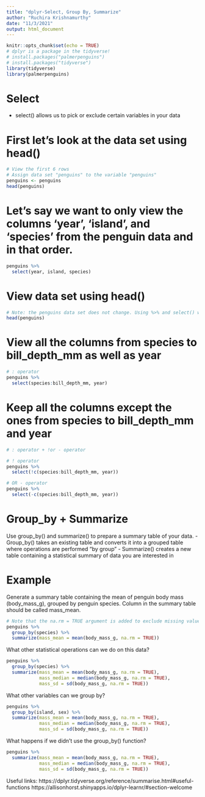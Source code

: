 ```yaml
---
title: "dplyr-Select, Group By, Summarize"
author: "Ruchira Krishnamurthy"
date: "11/3/2021"
output: html_document
---
```


```r
knitr::opts_chunk$set(echo = TRUE)
# dplyr is a package in the tidyverse!
# install.packages("palmerpenguins")
# install.packages("tidyverse")
library(tidyverse)
library(palmerpenguins)
```

# Select
- select() allows us to pick or exclude certain variables in your data

# First let's look at the data set using head()
```r
# View the first 6 rows
# Assign data set "penguins" to the variable "penguins"
penguins <- penguins
head(penguins)
```

# Let's say we want to only view the columns 'year', 'island', and 'species' from the penguin data and in that order.
```r
penguins %>%
  select(year, island, species)
```

# View data set using head()
```r
# Note: the penguins data set does not change. Using %>% and select() we are choosing what columns or variables we would like to view. 
head(penguins)
```

# View all the columns from species to bill_depth_mm as well as year

```r
# : operator
penguins %>%
  select(species:bill_depth_mm, year)
```

# Keep all the columns except the ones from species to bill_depth_mm and year
```r
# : operator + !or - operator

# ! operator
penguins %>%
  select(!c(species:bill_depth_mm, year))

# OR - operator
penguins %>%
  select(-c(species:bill_depth_mm, year))
```


# Group_by + Summarize 
Use group_by() and summarize() to prepare a summary table of your data. 
- Group_by() takes an existing table and converts it into a grouped table where operations are performed "by group"
- Summarize() creates a new table containing a statistical summary of data you are interested in

# Example
Generate a summary table containing the mean of penguin body mass (body_mass_g), grouped by penguin species. Column in the summary table should be called mass_mean.
```r
# Note that the na.rm = TRUE argument is added to exclude missing values.
penguins %>%
  group_by(species) %>%
  summarize(mass_mean = mean(body_mass_g, na.rm = TRUE))
```

What other statistical operations can we do on this data?
```r
penguins %>%
  group_by(species) %>%
  summarize(mass_mean = mean(body_mass_g, na.rm = TRUE),
            mass_median = median(body_mass_g, na.rm = TRUE),
            mass_sd = sd(body_mass_g, na.rm = TRUE))
```

What other variables can we group by? 
```r
penguins %>%
  group_by(island, sex) %>%
  summarize(mass_mean = mean(body_mass_g, na.rm = TRUE),
            mass_median = median(body_mass_g, na.rm = TRUE),
            mass_sd = sd(body_mass_g, na.rm = TRUE))
```

What happens if we didn't use the group_by() function?
```r
penguins %>%
  summarize(mass_mean = mean(body_mass_g, na.rm = TRUE),
            mass_median = median(body_mass_g, na.rm = TRUE),
            mass_sd = sd(body_mass_g, na.rm = TRUE))
```

Useful links:
https://dplyr.tidyverse.org/reference/summarise.html#useful-functions
https://allisonhorst.shinyapps.io/dplyr-learnr/#section-welcome





